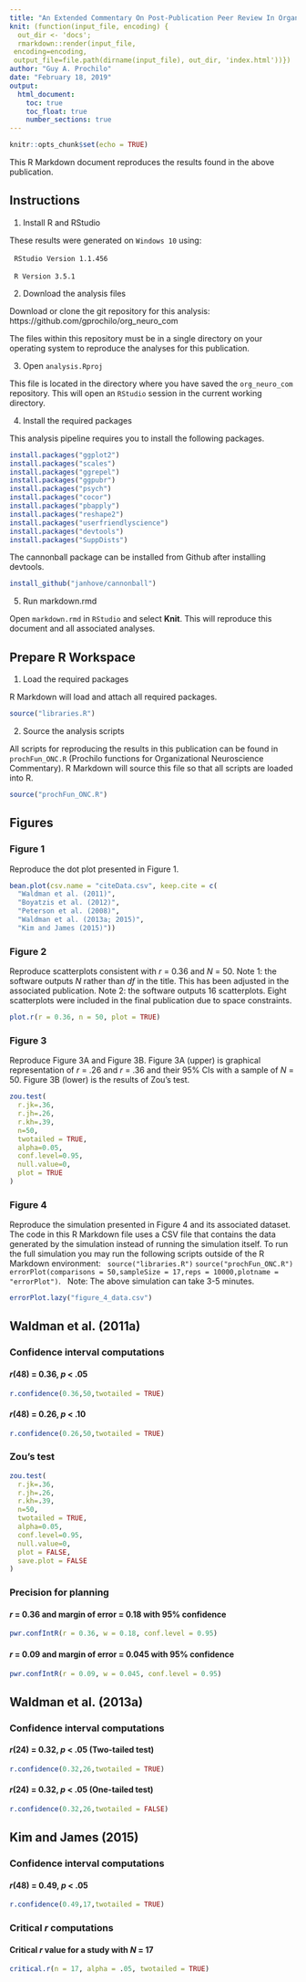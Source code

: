 ```yaml
---
title: "An Extended Commentary On Post-Publication Peer Review In Organizational Neuroscience"
knit: (function(input_file, encoding) {
  out_dir <- 'docs';
  rmarkdown::render(input_file,
 encoding=encoding,
 output_file=file.path(dirname(input_file), out_dir, 'index.html'))})
author: "Guy A. Prochilo"
date: "February 18, 2019"
output:
  html_document:
    toc: true
    toc_float: true
    number_sections: true
---
```


```r
knitr::opts_chunk$set(echo = TRUE)
```

This R Markdown document reproduces the results found in the above publication.

## Instructions

1. Install R and RStudio

These results were generated on `Windows 10` using:

&nbsp;
`RStudio Version 1.1.456`

&nbsp;
`R Version 3.5.1`

2. Download the analysis files

Download or clone the git repository for this analysis: https://github.com/gprochilo/org_neuro_com
&nbsp;

The files within this repository must be in a single directory on your operating system to reproduce the analyses for this publication.

3. Open `analysis.Rproj`

This file is located in the directory where you have saved the `org_neuro_com` repository. This will open an `RStudio` session in the current working directory.

4. Install the required packages

This analysis pipeline requires you to install the following packages.

```r
install.packages("ggplot2")
install.packages("scales")
install.packages("ggrepel")
install.packages("ggpubr")
install.packages("psych")
install.packages("cocor")
install.packages("pbapply")
install.packages("reshape2")
install.packages("userfriendlyscience")
install.packages("devtools")
install.packages("SuppDists")
```

The cannonball package can be installed from Github after installing devtools.

```r
install_github("janhove/cannonball")
```

5. Run markdown.rmd

Open `markdown.rmd` in `RStudio` and select **Knit**. This will reproduce this document and all associated analyses. 

## Prepare R Workspace

1. Load the required packages

R Markdown will load and attach all required packages.

```r
source("libraries.R")
```

2. Source the analysis scripts

All scripts for reproducing the results in this publication can be found in `prochFun_ONC.R` (Prochilo functions for Organizational Neuroscience Commentary). R Markdown will source this file so that all scripts are loaded into R. 

```r
source("prochFun_ONC.R")
```

## Figures

### Figure 1

Reproduce the dot plot presented in Figure 1. 

```r
bean.plot(csv.name = "citeData.csv", keep.cite = c(
  "Waldman et al. (2011)",
  "Boyatzis et al. (2012)",
  "Peterson et al. (2008)",
  "Waldman et al. (2013a; 2015)",
  "Kim and James (2015)"))
```

### Figure 2

Reproduce scatterplots consistent with _r_ = 0.36 and _N_ = 50. Note 1: the software outputs _N_ rather than _df_ in the title. This has been adjusted in the associated publication. Note 2: the software outputs 16 scatterplots. Eight scatterplots were included in the final publication due to space constraints. 

```r
plot.r(r = 0.36, n = 50, plot = TRUE)
```

### Figure 3

Reproduce Figure 3A and Figure 3B. Figure 3A (upper) is graphical representation of _r_ = .26 and _r_ = .36 and their 95% CIs with a sample of _N_ = 50. Figure 3B (lower) is the results of Zou's test. 

```r
zou.test(
  r.jk=.36, 
  r.jh=.26, 
  r.kh=.39, 
  n=50, 
  twotailed = TRUE, 
  alpha=0.05, 
  conf.level=0.95, 
  null.value=0,
  plot = TRUE
)
```

### Figure 4

Reproduce the simulation presented in Figure 4 and its associated dataset. The code in this R Markdown file uses a CSV file that contains the data generated by the simulation instead of running the simulation itself. To run the full simulation you may run the following scripts outside of the R Markdown environment:
&nbsp;
`source("libraries.R")`
`source("prochFun_ONC.R")`
`errorPlot(comparisons = 50,sampleSize = 17,reps = 10000,plotname = "errorPlot")`. 
&nbsp;
Note: The above simulation can take 3-5 minutes.

```r
errorPlot.lazy("figure_4_data.csv")
```

## Waldman et al. (2011a)

### Confidence interval computations

#### _r_(48) = 0.36, _p_ < .05

```r
r.confidence(0.36,50,twotailed = TRUE)
```

####  _r_(48) = 0.26, _p_ < .10

```r
r.confidence(0.26,50,twotailed = TRUE)
```

### Zou's test

```r
zou.test(
  r.jk=.36, 
  r.jh=.26, 
  r.kh=.39, 
  n=50, 
  twotailed = TRUE, 
  alpha=0.05, 
  conf.level=0.95, 
  null.value=0,
  plot = FALSE,
  save.plot = FALSE
)
```

### Precision for planning

#### _r_ = 0.36 and margin of error = 0.18 with 95% confidence

```r
pwr.confIntR(r = 0.36, w = 0.18, conf.level = 0.95)
```

#### _r_ = 0.09 and margin of error = 0.045 with 95% confidence

```r
pwr.confIntR(r = 0.09, w = 0.045, conf.level = 0.95)
```

## Waldman et al. (2013a)

### Confidence interval computations

#### _r_(24) = 0.32, _p_ < .05 (Two-tailed test)

```r
r.confidence(0.32,26,twotailed = TRUE)
```

#### _r_(24) = 0.32, _p_ < .05 (One-tailed test)

```r
r.confidence(0.32,26,twotailed = FALSE)
```

## Kim and James (2015)

### Confidence interval computations

#### _r_(48) = 0.49, _p_ < .05

```r
r.confidence(0.49,17,twotailed = TRUE)
```

### Critical _r_ computations

#### Critical _r_ value for a study with _N_ = 17

```r
critical.r(n = 17, alpha = .05, twotailed = TRUE)
```

